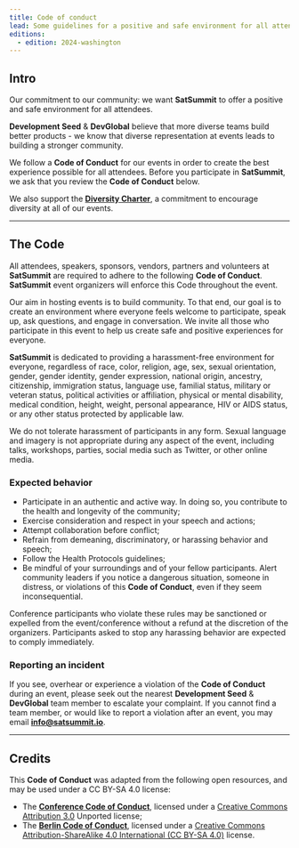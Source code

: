 ```yaml
---
title: Code of conduct
lead: Some guidelines for a positive and safe environment for all attendees.
editions:
  - edition: 2024-washington
---
```

## Intro

Our commitment to our community: we want **SatSummit** to offer a positive and safe environment for all attendees.

**Development Seed** & **DevGlobal** believe that more diverse teams build better products - we know that diverse representation at events leads to building a stronger community.

We follow a **Code of Conduct** for our events in order to create the best experience possible for all attendees. Before you participate in **SatSummit**, we ask that you review the **Code of Conduct** below.

We also support the [**Diversity Charter**](https://diversitycharter.org/), a commitment to encourage diversity at all of our events.

---

## The Code

All attendees, speakers, sponsors, vendors, partners and volunteers at **SatSummit** are required to adhere to the following **Code of Conduct**. **SatSummit** event organizers will enforce this Code throughout the event.

Our aim in hosting events is to build community. To that end, our goal is to create an environment where everyone feels welcome to participate, speak up, ask questions, and engage in conversation. We invite all those who participate in this event to help us create safe and positive experiences for everyone.

**SatSummit** is dedicated to providing a harassment-free environment for everyone, regardless of race, color, religion, age, sex, sexual orientation, gender, gender identity, gender expression, national origin, ancestry, citizenship, immigration status, language use, familial status, military or veteran status, political activities or affiliation, physical or mental disability, medical condition, height, weight, personal appearance, HIV or AIDS status, or any other status protected by applicable law.

We do not tolerate harassment of participants in any form. Sexual language and imagery is not appropriate during any aspect of the event, including talks, workshops, parties, social media such as Twitter, or other online media.

### Expected behavior

- Participate in an authentic and active way. In doing so, you contribute to the health and longevity of the community;
- Exercise consideration and respect in your speech and actions;
- Attempt collaboration before conflict;
- Refrain from demeaning, discriminatory, or harassing behavior and speech;
- Follow the Health Protocols guidelines;
- Be mindful of your surroundings and of your fellow participants. Alert community leaders if you notice a dangerous situation, someone in distress, or violations of this **Code of Conduct**, even if they seem inconsequential.

Conference participants who violate these rules may be sanctioned or expelled from the event/conference without a refund at the discretion of the organizers. Participants asked to stop any harassing behavior are expected to comply immediately.

### Reporting an incident

If you see, overhear or experience a violation of the **Code of Conduct** during an event, please seek out the nearest **Development Seed** & **DevGlobal** team member to escalate your complaint. If you cannot find a team member, or would like to report a violation after an event, you may email [**info@satsummit.io**](mailto:info@satsummit.io).

---

## Credits

This **Code of Conduct** was adapted from the following open resources, and may be used under a CC BY-SA 4.0 license:
- The [**Conference Code of Conduct**](http://confcodeofconduct.com/), licensed under a [Creative Commons Attribution 3.0](https://creativecommons.org/licenses/by/3.0/deed.en_US) Unported license;
- The [**Berlin Code of Conduct**](http://berlincodeofconduct.org/), licensed under a [Creative Commons Attribution-ShareAlike 4.0 International (CC BY-SA 4.0)](https://creativecommons.org/licenses/by-sa/4.0/) license.